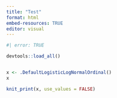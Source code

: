 ```yaml
---
title: "Test"
format: html
embed-resources: TRUE
editor: visual
---
```


```r
#| error: TRUE

devtools::load_all()


x <- .DefaultLogisticLogNormalOrdinal()
x

knit_print(x, use_values = FALSE)
```
